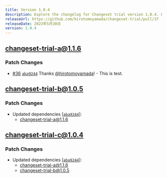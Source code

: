 ```yaml
---
title: Version 1.0.4
description: Explore the changelog for Changeset trial version 1.0.4. Learn about the latest features, bug fixes, and improvements.
releaseUrl: https://github.com/hirotomoyamada/changeset-trial/pull/37
releaseDate: 2023年5月30日
version: 1.0.4
---
```


## changeset-trial-a@1.1.6

### Patch Changes

-   [#36](https://github.com/hirotomoyamada/changeset-trial/pull/36) [`aba9244`](https://github.com/hirotomoyamada/changeset-trial/commit/aba9244e401861b828319f38f236cbd4b769de69) Thanks [@hirotomoyamada](https://github.com/hirotomoyamada)! - This is test.

## changeset-trial-b@1.0.5

### Patch Changes

-   Updated dependencies \[[`aba9244`](https://github.com/hirotomoyamada/changeset-trial/commit/aba9244e401861b828319f38f236cbd4b769de69)]:
    -   changeset-trial-a@1.1.6

## changeset-trial-c@1.0.4

### Patch Changes

-   Updated dependencies \[[`aba9244`](https://github.com/hirotomoyamada/changeset-trial/commit/aba9244e401861b828319f38f236cbd4b769de69)]:
    -   changeset-trial-a@1.1.6
    -   changeset-trial-b@1.0.5
